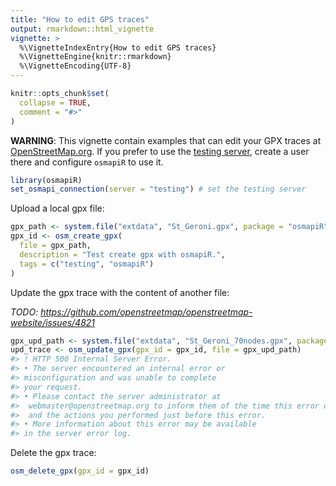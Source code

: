 ```yaml
---
title: "How to edit GPS traces"
output: rmarkdown::html_vignette
vignette: >
  %\VignetteIndexEntry{How to edit GPS traces}
  %\VignetteEngine{knitr::rmarkdown}
  %\VignetteEncoding{UTF-8}
---
```


```r
knitr::opts_chunk$set(
  collapse = TRUE,
  comment = "#>"
)
```


**WARNING**: This vignette contain examples that can edit your GPX traces at
[OpenStreetMap.org](https://www.openstreetmap.org). If you prefer to use the
[testing server](https://master.apis.dev.openstreetmap.org), create a user there and configure `osmapiR` to use it.

```r
library(osmapiR)
set_osmapi_connection(server = "testing") # set the testing server
```

Upload a local gpx file:

```r
gpx_path <- system.file("extdata", "St_Geroni.gpx", package = "osmapiR")
gpx_id <- osm_create_gpx(
  file = gpx_path,
  description = "Test create gpx with osmapiR.",
  tags = c("testing", "osmapiR")
)
```

Update the gpx trace with the content of another file:

*TODO: <https://github.com/openstreetmap/openstreetmap-website/issues/4821>*

```r
gpx_upd_path <- system.file("extdata", "St_Geroni_70nodes.gpx", package = "osmapiR")
upd_trace <- osm_update_gpx(gpx_id = gpx_id, file = gpx_upd_path)
#> ! HTTP 500 Internal Server Error.
#> • The server encountered an internal error or
#> misconfiguration and was unable to complete
#> your request.
#> • Please contact the server administrator at
#>  webmaster@openstreetmap.org to inform them of the time this error occurred,
#>  and the actions you performed just before this error.
#> • More information about this error may be available
#> in the server error log.
```

Delete the gpx trace:

```r
osm_delete_gpx(gpx_id = gpx_id)
```
